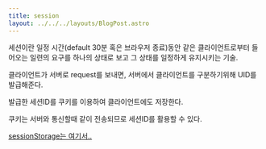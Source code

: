 ```yaml
---
title: session
layout: ../../../layouts/BlogPost.astro
---
```


세션이란 일정 시간(default 30분 혹은 브라우저 종료)동안 같은 클라이언트로부터 들어오는 일련의 요구를 하나의 상태로 보고 그 상태를 일정하게 유지시키는 기술.

클라이언트가 서버로 request를 보내면, 서버에서 클라이언트를 구분하기위해 UID를 발급해준다.

발급한 세션ID를 쿠키를 이용하여 클라이언트에도 저장한다.

쿠키는 서버와 통신할때 같이 전송되므로 세션ID를 활용할 수 있다.

[sessionStorage는 여기서..](storage)